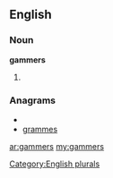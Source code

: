 ==English==

===Noun===
'''gammers'''

# {{plural of|[[gammer]]}}

===Anagrams===
* {{alphagram|aegmmrs}}
* [[grammes#English|grammes]]

[[Category:English plurals]]

[[ar:gammers]]
[[my:gammers]]